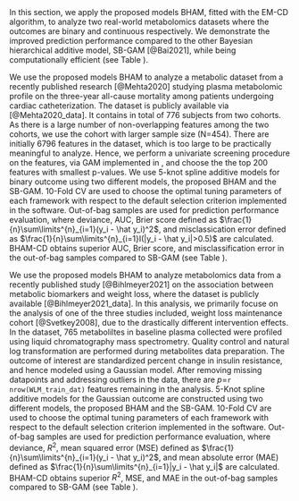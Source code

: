 \section{Metabolomics Data Analysis}
\label{sec:real_data}

In this section, we apply the proposed models BHAM, fitted with the EM-CD algorithm, to analyze two real-world metabolomics datasets where the outcomes are binary and continuous respectively. We demonstrate the improved prediction performance compared to the other Bayesian hierarchical additive model, SB-GAM [@Bai2021], while being computationally efficient (see Table \ref{tab:time_real_data}).
\begin{center}
Table \ref{tab:time_real_data} here
\end{center}

\subsection{Emory Cardiovascular Biobank}
\label{sec:ECB}
We use the proposed models BHAM to analyze a metabolic dataset from a recently published research [@Mehta2020] studying plasma metabolomic profile on the three-year all-cause mortality among patients undergoing cardiac catheterization. The dataset is publicly available via \textit{Dryad} [@Mehta2020_data]. It contains in total of 776 subjects from two cohorts. As there is a large number of non-overlapping features among the two cohorts, we use the cohort with larger sample size (N=454). There are initially 6796 features in the dataset, which is too large to be practically meaningful to analyze. Hence, we perform a univariate screening procedure on the features, via GAM implemented in \texttt{mgcv}, and choose the the top 200 features with smallest p-values. We use 5-knot spline additive models for binary outcome using two different models, the proposed BHAM and the SB-GAM. 10-Fold CV are used to choose the optimal tuning parameters of each framework with respect to the default selection criterion implemented in the software. Out-of-bag samples are used for prediction performance evaluation, where deviance, AUC, Brier score defined as $\frac{1}{n}\sum\limits^{n}_{i=1}(y_i - \hat y_i)^2$, and misclassication error defined as $\frac{1}{n}\sum\limits^{n}_{i=1}I(|y_i - \hat y_i|>0.5)$ are calculated. BHAM-CD obtains superior AUC, Brier score, and misclassification error in the out-of-bag samples compared to SB-GAM (see Table \ref{tab:ECB_res}).

\begin{center}
Table \ref{tab:ECB_res} here
\end{center}

\subsection{Weight Loss Maintenance Cohort}
We use the proposed models BHAM to analyze metabolomics data from a recently published study [@Bihlmeyer2021] on the association between metabolic biomarkers and weight loss, where the dataset is publicly available [@Bihlmeyer2021_data]. In this analysis, we primarily focuse on the analysis of one of the three studies included, weight loss maintenance cohort [@Svetkey2008], due to the drastically different intervention effects. In the dataset, 765 metaboliltes in baseline plasma collected were profiled using liquid chromatography mass spectrometry. Quality control and natural log transformation are performed during metabolites data preparation. The outcome of interest are standardized percent change in insulin resistance, and hence modeled using a Gaussian model. After removing missing datapoints and addressing outliers in the data, there are $p$=`r nrow(WLM_train_dat)` features remaining in the analysis. 5-Knot spline additive models for the Gaussian outcome are constructed using two different models, the proposed BHAM and the SB-GAM. 10-Fold CV are used to choose the optimal tuning parameters of each framework with respect to the default selection criterion implemented in the software. Out-of-bag samples are used for prediction performance evaluation, where deviance, $R^2$, mean squared error (MSE) defined as $\frac{1}{n}\sum\limits^{n}_{i=1}(y_i - \hat y_i)^2$, and mean absolute error (MAE) defined as $\frac{1}{n}\sum\limits^{n}_{i=1}|y_i - \hat y_i|$ are calculated. BHAM-CD obtains superior $R^2$, MSE, and MAE in the out-of-bag samples compared to SB-GAM (see Table \ref{tab:WLM_res}).
\begin{center}
Table \ref{tab:WLM_res} here
\end{center}
